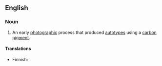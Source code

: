 ==English==

===Noun===
{{en-noun|-}}

# {{context|dated|photography|lang=en}} An early [[photographic]] process that produced [[autotype]]s using a [[carbon]] [[pigment]].

====Translations====
{{trans-top|early photographic process}}
* Finnish: {{t|fi|autotypia}}
{{trans-mid}}
{{trans-bottom}}